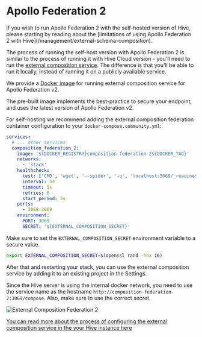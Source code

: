 
# Apollo Federation 2

<Callout>
  If you wish to run Apollo Federation 2 with the self-hosted version of Hive, please starting by
  reading about the [limitations of using Apollo Federation 2 with
  Hive](/management/external-schema-composition).
</Callout>

The process of running the self-host version with Apollo Federation 2 is similar to the process of
running it with Hive Cloud version - you'll need to run the
[external composition service](/management/external-schema-composition). The difference is that
you'll be able to run it locally, instead of running it on a publicly available service.

We provide a
[Docker image](https://github.com/kamilkisiela/graphql-hive/pkgs/container/graphql-hive%2Fcomposition-federation-2)
for running external composition service for Apollo Federation v2.

The pre-built image implements the best-practice to secure your endpoint, and uses the latest
version of Apollo Federation v2.

For self-hosting we recommend adding the external composition federation container configuration to
your `docker-compose.community.yml`:

```yaml filename="docker-compose.community.yml"
services:
  # ... other services
  composition_federation_2:
    image: '${DOCKER_REGISTRY}composition-federation-2${DOCKER_TAG}'
    networks:
      - 'stack'
    healthcheck:
      test: ['CMD', 'wget', '--spider', '-q', 'localhost:3069/_readiness']
      interval: 5s
      timeout: 5s
      retries: 6
      start_period: 5s
    ports:
      - 3069:3069
    environment:
      PORT: 3069
      SECRET: '${EXTERNAL_COMPOSITION_SECRET}'
```

Make sure to set the `EXTERNAL_COMPOSITION_SECRET` environment variable to a secure value.

```bash filename="Secure external composition secret example"
export EXTERNAL_COMPOSITION_SECRET=$(openssl rand -hex 16)
```

After that and restarting your stack, you can use the external composition service by adding it to
an existing project in the Settings.

Since the Hive server is using the internal docker network, you need to use the service name as the
hostname `http://composition-federation-2:3069/compose`. Also, make sure to use the correct secret.

![External Composition Federation 2](/docs/pages/self-hosting/federation-2/external-composition-config.png)

[You can read more about the process of configuring the external composition service in the your Hive instance here](/management/external-schema-composition#connect-to-hive)

